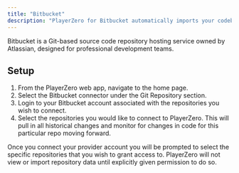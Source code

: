 ```yaml
---
title: "Bitbucket"
description: "PlayerZero for Bitbucket automatically imports your codebase into PlayerZero, providing automatic risk analysis, release monitoring, and other AI enabled features."
---
```


Bitbucket is a Git-based source code repository hosting service owned by Atlassian, designed for professional development teams.

<Snippet file="code-connector.mdx" />

## Setup
1. From the PlayerZero web app, navigate to the home page.
2. Select the Bitbucket connector under the Git Repository section.
3. Login to your Bitbucket account associated with the repositories you wish to connect. 
4. Select the repositories you would like to connect to PlayerZero. This will pull in all historical changes and monitor for changes in code for this particular repo moving forward.

<Note>
    Once you connect your provider account you will be prompted to select the specific repositories that you wish to grant access to.
    PlayerZero will not view or import repository data until explicitly given permission to do so.
</Note>
